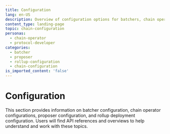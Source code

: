 ```yaml
---
title: Configuration
lang: en-US
description: Overview of configuration options for batchers, chain operators, proposers, and rollup deployments.
content_type: landing-page
topic: chain-configuration
personas:
  - chain-operator
  - protocol-developer
categories:
  - batcher
  - proposer
  - rollup-configuration
  - chain-configuration
is_imported_content: 'false'
---
```



<ChainOperatorsBanner />

# Configuration

This section provides information on batcher configuration, chain operator configurations, proposer configuration, and rollup deployment configuration. Users will find API references and overviews to help understand and work with these topics.

<Cards>
  <Card title="Batcher configuration" href="/chain-operators/guides/configuration/batcher" />

  <Card title="Chain operator configurations" href="/chain-operators/guides/configuration/overview" />

  <Card title="Proposer configuration" href="/chain-operators/guides/configuration/proposer" />

  <Card title="Rollup deployment configuration" href="/chain-operators/guides/configuration/rollup" />
</Cards>

